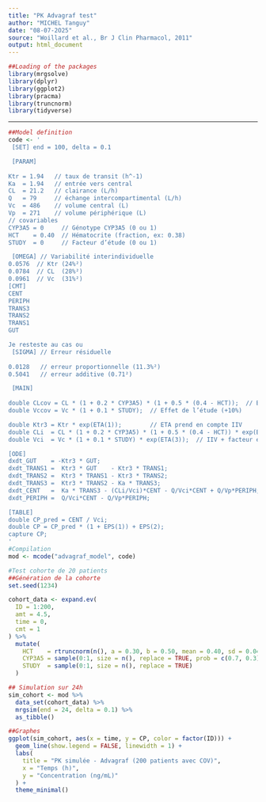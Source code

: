 ```yaml
---
title: "PK Advagraf test"
author: "MICHEL Tanguy"
date: "08-07-2O25"
source: "Woillard et al., Br J Clin Pharmacol, 2011"
output: html_document
---
```


```r
##Loading of the packages
library(mrgsolve)
library(dplyr)
library(ggplot2)
library(pracma)
library(truncnorm)
library(tidyverse)
```

---

```r
##Model definition
code <- '
 [SET] end = 100, delta = 0.1

 [PARAM]
 
Ktr = 1.94   // taux de transit (h^-1)
Ka  = 1.94   // entrée vers central
CL  = 21.2   // clairance (L/h)
Q   = 79     // échange intercompartimental (L/h)
Vc  = 486    // volume central (L)
Vp  = 271    // volume périphérique (L)
// covariables
CYP3A5 = 0     // Génotype CYP3A5 (0 ou 1)
HCT    = 0.40  // Hématocrite (fraction, ex: 0.38)
STUDY  = 0     // Facteur d’étude (0 ou 1)

 [OMEGA] // Variabilité interindividuelle
0.0576  // Ktr (24%²)
0.0784  // CL  (28%²)
0.0961  // Vc  (31%²)
[CMT]
CENT
PERIPH
TRANS3
TRANS2
TRANS1
GUT

Je resteste au cas ou
 [SIGMA] // Erreur résiduelle 
 
0.0128   // erreur proportionnelle (11.3%²)
0.5041   // erreur additive (0.71²)

 [MAIN]
 
double CLcov = CL * (1 + 0.2 * CYP3A5) * (1 + 0.5 * (0.4 - HCT));  // Effet CYP3A5 (+20%) et HCT (inverse)
double Vccov = Vc * (1 + 0.1 * STUDY);  // Effet de l’étude (+10%)

double Ktr3 = Ktr * exp(ETA(1));        // ETA prend en compte IIV
double CLi  = CL * (1 + 0.2 * CYP3A5) * (1 + 0.5 * (0.4 - HCT)) * exp(ETA(2));  // IIV + covariables
double Vci  = Vc * (1 + 0.1 * STUDY) * exp(ETA(3));  // IIV + facteur étude

[ODE]
dxdt_GUT    = -Ktr3 * GUT;
dxdt_TRANS1 =  Ktr3 * GUT    - Ktr3 * TRANS1;
dxdt_TRANS2 =  Ktr3 * TRANS1 - Ktr3 * TRANS2;
dxdt_TRANS3 =  Ktr3 * TRANS2 - Ka * TRANS3;
dxdt_CENT   =  Ka * TRANS3 - (CLi/Vci)*CENT - Q/Vci*CENT + Q/Vp*PERIPH;
dxdt_PERIPH =  Q/Vci*CENT - Q/Vp*PERIPH;

[TABLE]
double CP_pred = CENT / Vci;
double CP = CP_pred * (1 + EPS(1)) + EPS(2);
capture CP;
'
#Compilation
mod <- mcode("advagraf_model", code)
```


```r
#Test cohorte de 20 patients
##Génération de la cohorte
set.seed(1234)

cohort_data <- expand.ev(
  ID = 1:200,
  amt = 4.5,
  time = 0,
  cmt = 1
) %>%
  mutate(
    HCT    = rtruncnorm(n(), a = 0.30, b = 0.50, mean = 0.40, sd = 0.04),   # HT (fraction)
    CYP3A5 = sample(0:1, size = n(), replace = TRUE, prob = c(0.7, 0.3)),   # 30% express
    STUDY  = sample(0:1, size = n(), replace = TRUE)                        # Centre
  )

## Simulation sur 24h
sim_cohort <- mod %>%
  data_set(cohort_data) %>%
  mrgsim(end = 24, delta = 0.1) %>%
  as_tibble()

##Graphes
ggplot(sim_cohort, aes(x = time, y = CP, color = factor(ID))) +
  geom_line(show.legend = FALSE, linewidth = 1) +
  labs(
    title = "PK simulée - Advagraf (200 patients avec COV)",
    x = "Temps (h)",
    y = "Concentration (ng/mL)"
  ) +
  theme_minimal()

```

